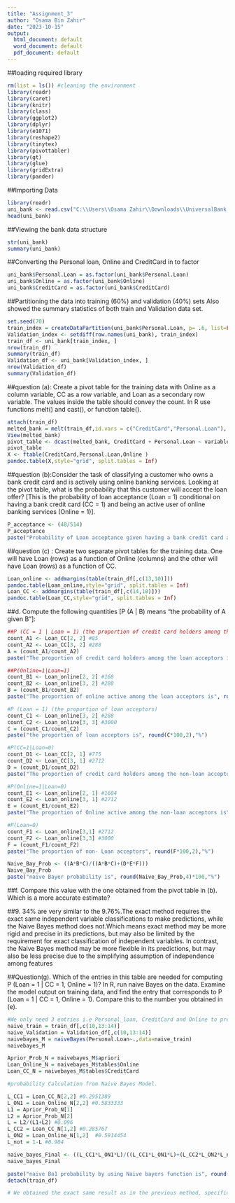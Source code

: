 ---
title: "Assignment_3"
author: "Osama Bin Zahir"
date: "2023-10-15"
output:
  html_document: default
  word_document: default
  pdf_document: default
---
##loading required library
```{r}
rm(list = ls()) #cleaning the environment
library(readr)
library(caret)
library(knitr)
library(class)  
library(ggplot2)
library(dplyr)
library(e1071)
library(reshape2)
library(tinytex)
library(pivottabler)
library(gt)
library(glue)
library(gridExtra)
library(pander)
```

##Importing Data
```{r}
library(readr)
uni_bank <- read.csv("C:\\Users\\Osama Zahir\\Downloads\\UniversalBank.csv")
head(uni_bank)
```
##Viewing the bank data structure
```{r}
str(uni_bank)
summary(uni_bank)
```


##Converting the Personal loan, Online and CreditCard in to factor 
```{r}
uni_bank$Personal.Loan = as.factor(uni_bank$Personal.Loan)
uni_bank$Online = as.factor(uni_bank$Online)
uni_bank$CreditCard = as.factor(uni_bank$CreditCard)
```

##Partitioning the data into training (60%) and validation (40%) sets Also showed the summary statistics of both train and Validation data set.
```{r}
set.seed(70)
train_index = createDataPartition(uni_bank$Personal.Loan, p= .6, list=FALSE)
Validation_index <- setdiff(row.names(uni_bank), train_index) 
train_df <- uni_bank[train_index, ]
nrow(train_df)
summary(train_df)
Validation_df <- uni_bank[Validation_index, ]
nrow(Validation_df)
summary(Validation_df)
```

##question (a): Create a pivot table for the training data with Online as a column variable, CC as a row variable, and Loan as a secondary row variable. The values inside the table should convey the count. In R use functions melt() and cast(), or function table().

```{r}
attach(train_df)
melted_bank = melt(train_df,id.vars = c("CreditCard","Personal.Loan"), measure.vars = "Online")
View(melted_bank)
pivot_table <- dcast(melted_bank, CreditCard + Personal.Loan ~ variable, fun.aggregate=length)
pivot_table
X <- ftable(CreditCard,Personal.Loan,Online )
pandoc.table(X,style="grid", split.tables = Inf)
```
##question (b):Consider the task of classifying a customer who owns a bank credit card and is actively using online banking services. Looking at the pivot table, what is the probability that this customer will accept the loan offer? [This is the probability of loan acceptance (Loan = 1) conditional on having a bank credit card (CC = 1) and being an active user of online banking services (Online = 1)].
```{r}
P_acceptance <- (48/514)
P_acceptance
paste("Probability of Loan acceptance given having a bank credit card and user of online services in percentage is", round(P_acceptance,4)*100,"%")
```

##question (c) : Create two separate pivot tables for the training data. One will have Loan (rows) as a function of Online (columns) and the other will have Loan (rows) as a function of CC.

```{r}
Loan_online <- addmargins(table(train_df[,c(13,10)]))
pandoc.table(Loan_online,style="grid", split.tables = Inf)
Loan_CC <- addmargins(table(train_df[,c(14,10)]))
pandoc.table(Loan_CC,style="grid", split.tables = Inf)
```

##d. Compute the following quantities [P (A | B) means “the probability of A given B”]:
```{r}
##P (CC = 1 | Loan = 1) (the proportion of credit card holders among the loan acceptors)
count_A1 <- Loan_CC[2, 2] #85
count_A2 <- Loan_CC[3, 2] #288
A = (count_A1/count_A2)
paste("The proportion of credit card holders among the loan acceptors is", round(A*100,2),"%")

##P(Online=1|Loan=1)
count_B1 <- Loan_online[2, 2] #168
count_B2 <- Loan_online[3, 2] #288
B = (count_B1/count_B2)
paste("The proportion of online active among the loan acceptors is", round(B*100,2),"%")

#P (Loan = 1) (the proportion of loan acceptors)
count_C1 <- Loan_online[3, 2] #288
count_C2 <- Loan_online[3, 3] #3000
C = (count_C1/count_C2)
paste("the proportion of loan acceptors is", round(C*100,2),"%")

#P(CC=1|Loan=0)
count_D1 <- Loan_CC[2, 1] #775
count_D2 <- Loan_CC[3, 1] #2712
D = (count_D1/count_D2)
paste("The proportion of credit card holders among the non-loan acceptors is", round(D*100,2),"%")

#P(Online=1|Loan=0)
count_E1 <- Loan_online[2, 1] #1604
count_E2 <- Loan_online[3, 1] #2712
E = (count_E1/count_E2)
paste("The proportion of Online active among the non-loan acceptors is", round(E*100,2),"%")

#P(Loan=0)
count_F1 <- Loan_online[3,1] #2712
count_F2 <- Loan_online[3,3] #3000
F = (count_F1/count_F2)
paste("The proportion of non- Loan acceptors", round(F*100,2),"%")
```

```{r}
Naive_Bay_Prob <- ((A*B*C)/((A*B*C)+(D*E*F)))
Naive_Bay_Prob
paste("naive Bayer probability is", round(Naive_Bay_Prob,4)*100,"%")
```


##f. Compare this value with the one obtained from the pivot table in (b). Which is a more accurate estimate? 

##9. 34% are very similar to the 9.76%.The exact method requires the exact same independent variable classifications to make predictions, while the Naive Bayes method does not.Which means exact method may be more rigid and precise in its predictions, but may also be limited by the requirement for exact classification of independent variables. In contrast, the Naive Bayes method may be more flexible in its predictions, but may also be less precise due to the simplifying assumption of independence among features

##Question(g). Which of the entries in this table are needed for computing P (Loan = 1 | CC = 1, Online = 1)? In R, run naive Bayes on the data. Examine the model output on training data, and find the entry that corresponds to P (Loan = 1 | CC = 1, Online = 1). Compare this to the number you obtained in (e).
```{r}
#We only need 3 entries i.e Personal_loan, CreditCard and Online to predict P. 
naive_train = train_df[,c(10,13:14)]
naive_Validation = Validation_df[,c(10,13:14)]
naivebayes_M = naiveBayes(Personal.Loan~.,data=naive_train)
naivebayes_M

Aprior_Prob_N = naivebayes_M$apriori
Loan_Online_N = naivebayes_M$tables$Online
Loan_CC_N = naivebayes_M$tables$CreditCard

#probability Calculation from Naive Bayes Model.

L_CC1 = Loan_CC_N[2,2] #0.2951389
L_ON1 = Loan_Online_N[2,2] #0.5833333
L1 = Aprior_Prob_N[1]
L2 = Aprior_Prob_N[2]
L = L2/(L1+L2) #0.096
L_CC2 = Loan_CC_N[1,2] #0.285767
L_ON2 = Loan_Online_N[1,2]  #0.5914454
L_not = 1-L #0.904

naive_bayes_Final <- ((L_CC1*L_ON1*L)/((L_CC1*L_ON1*L)+(L_CC2*L_ON2*L_not))) 
naive_bayes_Final

paste("naive Ba1 probability by using Naive bayers function is", round(naive_bayes_Final,4)*100,"%")
detach(train_df)

# We obtained the exact same result as in the previous method, specifically in question (e), because the joint and marginal probabilities we computed in question (e) match precisely with those provided by the naive Bayes function  
```
